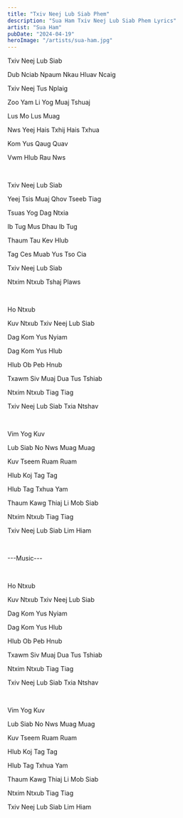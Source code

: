 ```yaml
---
title: "Txiv Neej Lub Siab Phem"
description: "Sua Ham Txiv Neej Lub Siab Phem Lyrics"
artist: "Sua Ham"
pubDate: "2024-04-19"
heroImage: "/artists/sua-ham.jpg"
---
```


Txiv Neej Lub Siab

Dub Nciab Npaum Nkau Hluav Ncaig

Txiv Neej Tus Nplaig

Zoo Yam Li Yog Muaj Tshuaj

Lus Mo Lus Muag

Nws Yeej Hais Txhij Hais Txhua

Kom Yus Qaug Quav

Vwm Hlub Rau Nws

<br />

Txiv Neej Lub Siab

Yeej Tsis Muaj Qhov Tseeb Tiag

Tsuas Yog Dag Ntxia

Ib Tug Mus Dhau Ib Tug

Thaum Tau Kev Hlub

Tag Ces Muab Yus Tso Cia

Txiv Neej Lub Siab

Ntxim Ntxub Tshaj Plaws

<br />

Ho Ntxub

Kuv Ntxub Txiv Neej Lub Siab

Dag Kom Yus Nyiam

Dag Kom Yus Hlub

Hlub Ob Peb Hnub

Txawm Siv Muaj Dua Tus Tshiab

Ntxim Ntxub Tiag Tiag

Txiv Neej Lub Siab Txia Ntshav

<br />

Vim Yog Kuv

Lub Siab No Nws Muag Muag

Kuv Tseem Ruam Ruam

Hlub Koj Tag Tag

Hlub Tag Txhua Yam

Thaum Kawg Thiaj Li Mob Siab

Ntxim Ntxub Tiag Tiag

Txiv Neej Lub Siab Lim Hiam

<br />

---Music---

<br />

Ho Ntxub

Kuv Ntxub Txiv Neej Lub Siab

Dag Kom Yus Nyiam

Dag Kom Yus Hlub

Hlub Ob Peb Hnub

Txawm Siv Muaj Dua Tus Tshiab

Ntxim Ntxub Tiag Tiag

Txiv Neej Lub Siab Txia Ntshav

<br />

Vim Yog Kuv

Lub Siab No Nws Muag Muag

Kuv Tseem Ruam Ruam

Hlub Koj Tag Tag

Hlub Tag Txhua Yam

Thaum Kawg Thiaj Li Mob Siab

Ntxim Ntxub Tiag Tiag

Txiv Neej Lub Siab Lim Hiam
